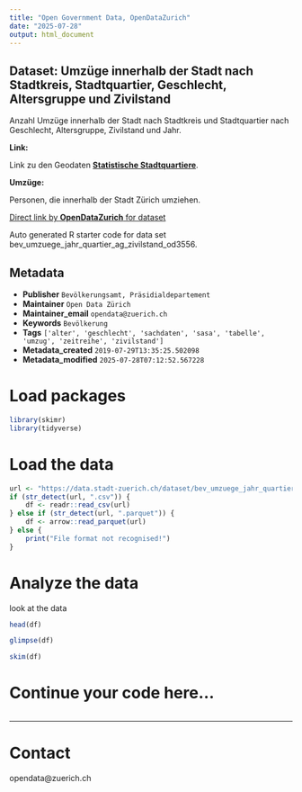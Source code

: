 ```yaml
---
title: "Open Government Data, OpenDataZurich"
date: "2025-07-28"
output: html_document
---
```


## Dataset: Umzüge innerhalb der Stadt nach Stadtkreis, Stadtquartier, Geschlecht, Altersgruppe und Zivilstand


Anzahl Umzüge innerhalb der Stadt nach Stadtkreis und Stadtquartier nach Geschlecht, Altersgruppe, Zivilstand und Jahr.


**Link:**

 Link zu den Geodaten [**Statistische Stadtquartiere**](https://data.stadt-zuerich.ch/dataset/geo_statistische_quartiere).

[]()

**Umzüge:**

Personen, die innerhalb der Stadt Zürich umziehen.

[]()



[Direct link by **OpenDataZurich** for dataset](https://data.stadt-zuerich.ch/dataset/bev_umzuege_jahr_quartier_ag_zivilstand_od3556)

Auto generated R starter code for data set bev_umzuege_jahr_quartier_ag_zivilstand_od3556.

## Metadata

- **Publisher** `Bevölkerungsamt, Präsidialdepartement`
- **Maintainer** `Open Data Zürich`
- **Maintainer_email** `opendata@zuerich.ch`
- **Keywords** `Bevölk­erung`
- **Tags** `['alter', 'geschlecht', 'sachdaten', 'sasa', 'tabelle', 'umzug', 'zeitreihe', 'zivilstand']`
- **Metadata_created** `2019-07-29T13:35:25.502098`
- **Metadata_modified** `2025-07-28T07:12:52.567228`


# Load packages

```r
library(skimr)
library(tidyverse)
```

# Load the data

```r
url <- "https://data.stadt-zuerich.ch/dataset/bev_umzuege_jahr_quartier_ag_zivilstand_od3556/download/BEV355OD3556.csv"
if (str_detect(url, ".csv")) {
    df <- readr::read_csv(url)
} else if (str_detect(url, ".parquet")) {
    df <- arrow::read_parquet(url)
} else {
    print("File format not recognised!")
}
```

# Analyze the data

look at the data
```r
head(df)
```

```r
glimpse(df)
```

```r
skim(df)
```

# Continue your code here...

```r

```

------------------------------------------------------------------------

# Contact

opendata@zuerich.ch
